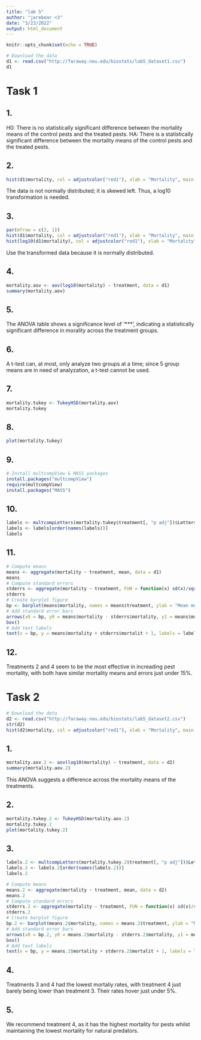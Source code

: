 ```yaml
---
title: "lab 5"
author: "jarebear <3"
date: "3/23/2022"
output: html_document
---
```


```r
knitr::opts_chunk$set(echo = TRUE)
```

```r
# Download the data
d1 <- read.csv("http://faraway.neu.edu/biostats/lab5_dataset1.csv")
d1
```

# Task 1
## 1.
H0: There is no statistically significant difference between the mortality means of the control pests and the treated pests.
HA: There is a statistically significant difference between the mortality means of the control pests and the treated pests.

## 2.
```r
hist(d1$mortality, col = adjustcolor("red1"), xlab = "Mortality", main = "Mortality Breakdown of Pests", breaks = 30)
```
The data is not normally distributed; it is skewed left. Thus, a log10 transformation is needed.

## 3.
```r
par(mfrow = c(2, 1))
hist(d1$mortality, col = adjustcolor("red1"), xlab = "Mortality", main = "Mortality Breakdown of Pests", breaks = 30)
hist(log10(d1$mortality), col = adjustcolor("red1"), xlab = "Mortality", main = "Translated Mortality Breakdown of Pests", breaks = 30)
```
Use the transformed data because it is normally distributed.

## 4.
```r
mortality.aov <- aov(log10(mortality) ~ treatment, data = d1)
summary(mortality.aov)
```

## 5.
The ANOVA table shows a significance level of '***', indicating a statistically significant difference in morality across the treatment groups.

## 6.
A t-test can, at most, only analyze two groups at a time; since 5 group means are in need of analyzation, a t-test cannot be used.

## 7.
```r
mortality.tukey <- TukeyHSD(mortality.aov)
mortality.tukey
```

## 8.
```r
plot(mortality.tukey)
```

## 9.
```r
# Install multcompView & MASS packages
install.packages("multcompView")
require(multcompView)
install.packages("MASS")
```

## 10.
```r
labels <- multcompLetters(mortality.tukey$treatment[, "p adj"])$Letters
labels <- labels[order(names(labels))]
labels
```

## 11.
```r
# Compute means
means <- aggregate(mortality ~ treatment, mean, data = d1)
means
# Compute standard errors
stderrs <- aggregate(mortality ~ treatment, FUN = function(x) sd(x)/sqrt(length(x)), data = d1)
stderrs
# Create barplot figure
bp <- barplot(means$mortality, names = means$treatment, ylab = "Mean mortality of pest", ylim = c(0, 20))
# Add standard error bars
arrows(x0 = bp, y0 = means$mortality - stderrs$mortality, y1 = means$mortality + stderrs$mortality, code = 3, angle = 90, length = 0.1)
box()
# Add text labels
text(x = bp, y = means$mortality + stderrs$mortalit + 1, labels = labels)
```

## 12.
Treatments 2 and 4 seem to be the most effective in increading pest mortality, with both have similar mortality means and errors just under 15%.

# Task 2
```r
# Download the data
d2 <- read.csv("http://faraway.neu.edu/biostats/lab5_dataset2.csv")
str(d2)
hist(d2$mortality, col = adjustcolor("red1"), xlab = "Mortality", main = "Mortality Breakdown of Pests", breaks = 30)
```

## 1.
```r
mortality.aov.2 <- aov(log10(mortality) ~ treatment, data = d2)
summary(mortality.aov.2)
```
This ANOVA suggests a difference across the mortality means of the treatments.

## 2.
```r
mortality.tukey.2 <- TukeyHSD(mortality.aov.2)
mortality.tukey.2
plot(mortality.tukey.2)
```

## 3.
```r
labels.2 <- multcompLetters(mortality.tukey.2$treatment[, "p adj"])$Letters
labels.2 <- labels.2[order(names(labels.2))]
labels.2

# Compute means
means.2 <- aggregate(mortality ~ treatment, mean, data = d2)
means.2
# Compute standard errors
stderrs.2 <- aggregate(mortality ~ treatment, FUN = function(x) sd(x)/sqrt(length(x)), data = d2)
stderrs.2
# Create barplot figure
bp.2 <- barplot(means.2$mortality, names = means.2$treatment, ylab = "Mean mortality of pest", ylim = c(0, 20))
# Add standard error bars
arrows(x0 = bp.2, y0 = means.2$mortality - stderrs.2$mortality, y1 = means.2$mortality + stderrs.2$mortality, code = 3, angle = 90, length = 0.1)
box()
# Add text labels
text(x = bp, y = means.2$mortality + stderrs.2$mortalit + 1, labels = labels.2)
```

## 4.
Treatments 3 and 4 had the lowest mortaliy rates, with treatment 4 just barely being lower than treatment 3. Their rates hover just under 5%.

## 5.
We recommend treatment 4, as it has the highest mortality for pests whilst maintaining the lowest mortality for natural predators.